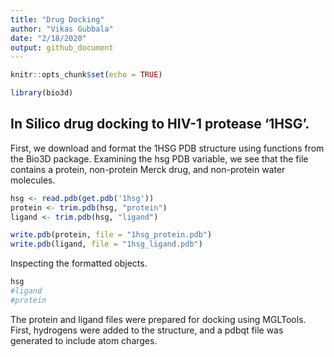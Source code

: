 ```yaml
---
title: "Drug Docking"
author: "Vikas Gubbala"
date: "2/18/2020"
output: github_document
---
```


```r
knitr::opts_chunk$set(echo = TRUE)
```

```r
library(bio3d)
```


## In Silico drug docking to HIV-1 protease '1HSG'.

First, we download and format the 1HSG PDB structure using functions from the Bio3D package. Examining the hsg PDB variable, we see that the file contains a protein, non-protein Merck drug, and non-protein water molecules.

```r
hsg <- read.pdb(get.pdb('1hsg'))
protein <- trim.pdb(hsg, "protein")
ligand <- trim.pdb(hsg, "ligand")

write.pdb(protein, file = "1hsg_protein.pdb")
write.pdb(ligand, file = "1hsg_ligand.pdb")
```
Inspecting the formatted objects.
```r
hsg
#ligand
#protein
```

The protein and ligand files were prepared for docking using MGLTools. First, hydrogens were added to the structure, and a pdbqt file was generated to include atom charges.

